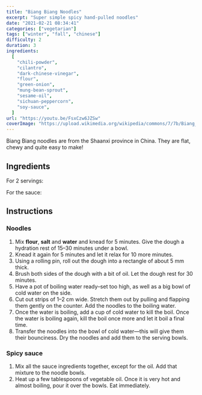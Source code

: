 ```yaml
---
title: "Biang Biang Noodles"
excerpt: "Super simple spicy hand-pulled noodles"
date: "2021-02-21 08:34:41"
categories: ["vegetarian"]
tags: ["winter", "fall", "chinese"]
difficulty: 2
duration: 3
ingredients:
  [
    "chili-powder",
    "cilantro",
    "dark-chinese-vinegar",
    "flour",
    "green-onion",
    "mung-bean-sprout",
    "sesame-oil",
    "sichuan-peppercorn",
    "soy-sauce",
  ]
url: "https://youtu.be/FsxCzw6JZSw"
coverImage: "https://upload.wikimedia.org/wikipedia/commons/7/7b/Biang_Biang_Noodles%2C_Chez_Mam%2C_Paris_001.jpg"
---
```


Biang Biang noodles are from the Shaanxi province in China. They are flat, chewy and quite easy to make!

## Ingredients

For 2 servings:

<ul>
  <Ingredient v="250" t="g" i="flour" />
  <Ingredient v="0.5" t="tsp" i="salt" />
  <Ingredient v="130" t="g" i="water" />
</ul>

For the sauce:

<ul>
  <Ingredient v="0.5–1" t="tbsp" i="chili powder" />
  <Ingredient v="2" t="cloves" i="garlic, minced" />
  <Ingredient v="0.5" t="tbsp" i="sesame oil" />
  <Ingredient v="2–3" t="tbsp" i="soy sauce" />
  <Ingredient v="2" t="tbsp" i="dark Chinese vinegar (or balsamic vinegar)" />
  <Ingredient v="2" t="handfuls" i="mung bean sprouts (or cabbage), blanched" />
  <Ingredient v="1" t="tbsp" i="green onion" optional />
  <Ingredient v="1" t="tbsp" i="Sichuan peppercorns, crushed" optional />
  <Ingredient v="2" t="tbsp" i="super hot vegetable oil" />
</ul>

## Instructions

### Noodles

1. Mix **flour**, **salt** and **water** and knead for 5 minutes. Give the dough a hydration rest of 15–30 minutes under a bowl.
2. Knead it again for 5 minutes and let it relax for 10 more minutes.
3. Using a rolling pin, roll out the dough into a rectangle of about 5 mm thick.
4. Brush both sides of the dough with a bit of oil. Let the dough rest for 30 minutes.
5. Have a pot of boiling water ready–set too high, as well as a big bowl of cold water on the side.
6. Cut out strips of 1–2 cm wide. Stretch them out by pulling and flapping them gently on the counter. Add the noodles to the boiling water.
7. Once the water is boiling, add a cup of cold water to kill the boil. Once the water is boiling again, kill the boil once more and let it boil a final time.
8. Transfer the noodles into the bowl of cold water—this will give them their bounciness. Dry the noodles and add them to the serving bowls.

### Spicy sauce

1. Mix all the sauce ingredients together, except for the oil. Add that mixture to the noodle bowls.
2. Heat up a few tablespoons of vegetable oil. Once it is very hot and almost boiling, pour it over the bowls. Eat immediately.
